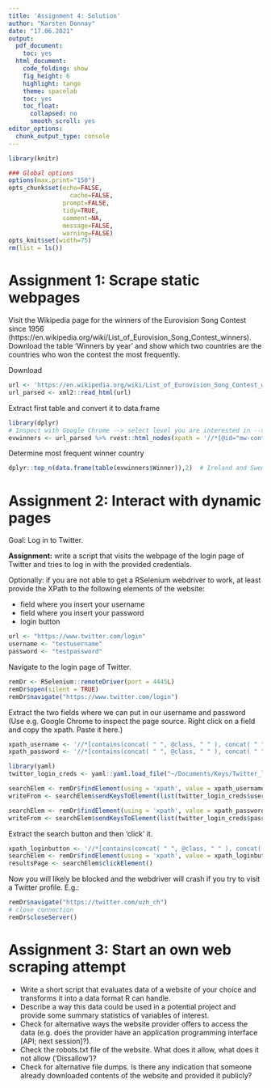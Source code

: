 ```yaml
---
title: 'Assignment 4: Solution'
author: "Karsten Donnay"
date: "17.06.2021"
output:
  pdf_document:
    toc: yes
  html_document:
    code_folding: show
    fig_height: 6
    highlight: tango
    theme: spacelab
    toc: yes
    toc_float:
      collapsed: no
      smooth_scroll: yes
editor_options:
  chunk_output_type: console
---
```




```r
library(knitr)

### Global options
options(max.print="150")
opts_chunk$set(echo=FALSE,
	             cache=FALSE,
               prompt=FALSE,
               tidy=TRUE,
               comment=NA,
               message=FALSE,
               warning=FALSE)
opts_knit$set(width=75)
rm(list = ls())
```


# Assignment 1: Scrape static webpages

Visit the Wikipedia page for the winners of the Eurovision Song Contest since 1956  (https://en.wikipedia.org/wiki/List_of_Eurovision_Song_Contest_winners). Download the table 'Winners by year' and show which two countries are the countries who won the contest the most frequently.

Download
```r
url <- 'https://en.wikipedia.org/wiki/List_of_Eurovision_Song_Contest_winners'
url_parsed <- xml2::read_html(url)
```

Extract first table and convert it to data.frame
```r
library(dplyr)
# Inspect with Google Chrome --> select level you are interested in --> Right-Click + Copy XPath
evwinners <- url_parsed %>% rvest::html_nodes(xpath = '//*[@id="mw-content-text"]/div/table[1]') %>% rvest::html_table(fill=T) %>% as.data.frame()
```

Determine most frequent winner country
```r
dplyr::top_n(data.frame(table(evwinners$Winner)),2)  # Ireland and Sweden
```

# Assignment 2: Interact with dynamic pages

Goal: Log in to Twitter.

**Assignment:** write a script that visits the webpage of the login page of Twitter and tries to log in with the provided credentials.

Optionally: if you are not able to get a RSelenium webdriver to work, at least provide the XPath to the following elements of the website:

 * field where you insert your username
 * field where you insert your password
 * login button

```r
url <- "https://www.twitter.com/login"
username <- "testusername"
password <- "testpassword"
```


Navigate to the login page of Twitter.

```r
remDr <- RSelenium::remoteDriver(port = 4445L)
remDr$open(silent = TRUE)
remDr$navigate("https://www.twitter.com/login")
```

Extract the two fields where we can put in our username and password (Use e.g. Google Chrome to inspect the page source. Right click on a field and copy the xpath. Paste it here.)

```r
xpath_username <- '//*[contains(concat( " ", @class, " " ), concat( " ", "r-13qz1uu", " " ))]'
xpath_password <- '//*[contains(concat( " ", @class, " " ), concat( " ", "r-fdjqy7", " " ))]'

library(yaml)
twitter_login_creds <- yaml::yaml.load_file("~/Documents/Keys/Twitter_login.yaml")

searchElem <- remDr$findElement(using = 'xpath', value = xpath_username)
writeFrom <- searchElem$sendKeysToElement(list(twitter_login_creds$username)) # enter username into the field

searchElem <- remDr$findElement(using = 'xpath', value = xpath_password)
writeFrom <- searchElem$sendKeysToElement(list(twitter_login_creds$password)) # enter password into the field
```

Extract the search button and then 'click' it.

```r
xpath_loginbutton <- '//*[contains(concat( " ", @class, " " ), concat( " ", "r-13qz1uu", " " ))]'
searchElem <- remDr$findElement(using = 'xpath', value = xpath_loginbutton)
resultsPage <- searchElem$clickElement()
```

Now you will likely be blocked and the webdriver will crash if you try to visit a Twitter profile. E.g.:

```r
remDr$navigate("https://twitter.com/uzh_ch")
# close connection
remDr$closeServer()
```



# Assignment 3: Start an own web scraping attempt

 * Write a short script that evaluates data of a website of your choice and transforms it into a data format R can handle.
 * Describe a way this data could be used in a potential project and provide some summary statistics of variables of interest.
 * Check for alternative ways the website provider offers to access the data (e.g. does the provider have an application programming interface [API; next session]?).
 * Check the robots.txt file of the website. What does it allow, what does it not allow ('Dissallow')?
 * Check for alternative file dumps. Is there any indication that someone already downloaded contents of the website and provided it publicly?

